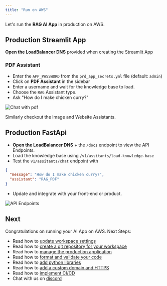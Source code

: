 ```yaml
---
title: "Run on AWS"
---
```


Let's run the **RAG AI App** in production on AWS.

<Snippet file="aws-setup.mdx" />

<Snippet file="update-prd-secrets.mdx" />

<Snippet file="create-aws-resources.mdx" />

## Production Streamlit App

**Open the LoadBalancer DNS** provided when creating the Streamlit App

### PDF Assistant

- Enter the `APP_PASSWORD` from the `prd_app_secrets.yml` file (default: `admin`)
- Click on **PDF Assistant** in the sidebar
- Enter a username and wait for the knowledge base to load.
- Choose the `RAG` Assistant type.
- Ask "How do I make chicken curry?"

![Chat with pdf](/images/ai-app-pdf-assistant-prd.png)

<Tip>

Similarly checkout the Image and Website Assistants.

</Tip>

## Production FastApi

- **Open the LoadBalancer DNS** + the `/docs` endpoint to view the API Endpoints.
- Load the knowledge base using `/v1/assitants/load-knowledge-base`
- Test the `v1/assitants/chat` endpoint with

```json
{
  "message": "How do I make chicken curry?",
  "assistant": "RAG_PDF"
}
```

- Update and integrate with your front-end or product.

![API Endpoints](/images/ai-app-api-endpoints-prd.png)

<Snippet file="ai-app-update-production.mdx" />

<Snippet file="ai-app-delete-aws-resources.mdx" />

## Next

Congratulations on running your AI App on AWS. Next Steps:

- Read how to [update workspace settings](/how-to/workspace-settings)
- Read how to [create a git repository for your workspace](/how-to/git-repo)
- Read how to [manage the production application](/how-to/production-app)
- Read how to [format and validate your code](/how-to/format-and-validate)
- Read how to [add python libraries](/how-to/python-libraries)
- Read how to [add a custom domain and HTTPS](how-to/domain-https)
- Read how to [implement CI/CD](how-to/ci-cd)
- Chat with us on [discord](https://discord.gg/4MtYHHrgA8)
